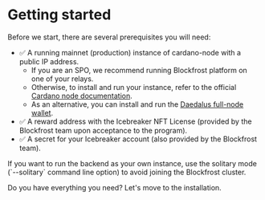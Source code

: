 
# Getting started

Before we start, there are several prerequisites you will need:

- ✅ A running mainnet (production) instance of cardano-node with a public IP address.
  - If you are an SPO, we recommend running Blockfrost platform on one of your relays.
  - Otherwise, to install and run your instance, refer to the official [Cardano node documentation](https://developers.cardano.org/docs/get-started/cardano-node/installing-cardano-node).
  - As an alternative, you can install and run the [Daedalus full-node wallet](https://daedaluswallet.io/).
- ✅ A reward address with the Icebreaker NFT License (provided by the Blockfrost team upon acceptance to the program).
- ✅ A secret for your Icebreaker account (also provided by the Blockfrost team).

<Callout>
  If you want to run the backend as your own instance, use the solitary mode
  (`--solitary` command line option) to avoid joining the Blockfrost cluster.
</Callout>

Do you have everything you need? Let's move to the installation.
